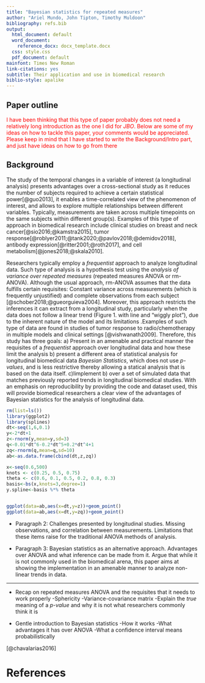 ```yaml
---
title: "Bayesian statistics for repeated measures"
author: "Ariel Mundo, John Tipton, Timothy Muldoon"
bibliography: refs.bib
output:
  html_document: default
  word_document:
    reference_docx: docx_template.docx
  css: style.css
  pdf_document: default
mainfont: Times New Roman
link-citations: yes
subtitle: Their application and use in biomedical research
biblio-style: apalike
---
```




## Paper outline
 <span style="color: red;">I have been thinking that this type of paper probably does not need a relatively long introduction as the one I did for $JBO$. Below are some of my ideas on how to tackle this paper, your comments would be appreciated. Please keep in mind that I have started to write the Background/Intro part, and just have ideas on how to go from there</span>






## Background


The study of the temporal changes in a variable of interest (a longitudinal analysis) presents advantages over a cross-sectional study as it reduces the number of subjects required to achieve a certain statistical power[@guo2013], it enables a time-correlated view of the phenomenon of interest, and allows to explore multiple relationships between different variables. Typically, measurements are taken across multiple timepoints on the same subjects within  different group(s). Examples of this type of approach in biomedical research include clinical studies on breast and neck cancer[@sio2016;@kamstra2015], tumor response[@roblyer2011;@tank2020;@pavlov2018;@demidov2018], antibody expression[@ritter2001;@roth2017], and cell metabolism[@jones2018;@skala2010].

Researchers typically employ a $frequentist$ approach to analyze longitudinal data. Such type of analysis is a hypothesis test using the _analysis of variance over repeated measures_ (repeated measures ANOVA or rm-ANOVA). Although the usual approach, rm-ANOVA assumes that the data fulfills certain requisites: Constant variance across measurements (which is frequently unjustified) and  complete observations from each subject [@schober2018;@gueorguieva2004]. Moreover, this approach restricts the inferences it can extract from a longitudinal study, particularly when the data does not follow a linear trend (Figure 1. with line and "wiggly plot"), due to the inherent nature of the model and its limitations .Examples of such type of data are found in studies of tumor response to radio/chemotherapy in multiple models and clinical settings [@vishwanath2009]. Therefore, this study has three goals: a) Present in an amenable and practical manner the requisites  of a $frequentist$ approach over longitudinal data and how these limit the analysis b) present a different area of statistical analysis for longitudinal biomedical data _Bayesian Statistics_, which does not use *p-values*, and is less restrictive thereby allowing  a statical analysis that is based on the data itself. c)Iimplement b) over a set of simulated data that matches previously reported trends in longitudinal biomedical studies. With an emphasis on reproducibility by providing the code and dataset used, this will provide biomedical researchers a clear view of the advantages of Bayesian statistics for the analysis of longitudinal data.


```r
rm(list=ls())
library(ggplot2)
library(splines)
dt<-seq(1,6,0.1)
y<-2*dt+1
z<-rnorm(y,mean=y,sd=3)
q<-0.01*dt^6-0.2*dt^5+0.2*dt^4+1
zq<-rnorm(q,mean=q,sd=10)
ab<-as.data.frame(cbind(dt,z,zq))

x<-seq(0.6,500)
knots <- c(0.25, 0.5, 0.75)
theta <- c(0.6, 0.1, 0.5, 0.2, 0.8, 0.3)
basis<-bs(x,knots=3,degree=1)
y.spline<-basis %*% theta


ggplot(data=ab,aes(x=dt,y=z))+geom_point()
ggplot(data=ab,aes(x=dt,y=zq))+geom_point()

```

* Paragraph 2: Challenges presented by longitudinal studies. Missing observations, and correlation between measurements. Limitations that these items raise for the traditional ANOVA methods of analysis.

* Paragraph 3: Bayesian statistics as an alternative approach. Advantages over ANOVA and what inference can be made from it. Argue that while it is not commonly used in the biomedical arena, this paper aims at showing the implementation in an amenable manner to analyze non-linear trends in data.

***

* Recap on repeated measures ANOVA and the requisites that it needs to work properly
-Sphericity
-Variance-covariance matrix
-Explain the *true* meaning of a _p-value_ and why it is not what researchers commonly think it is

* Gentle introduction to Bayesian statistics
-How it works
-What advantages it has over ANOVA
-What a confidence interval means probabilistically



[@chavalarias2016]






# References
